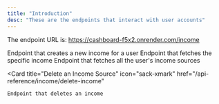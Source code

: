 ```yaml
---
title: "Introduction"
desc: "These are the endpoints that interact with user accounts"
---
```


The endpoint URL is: https://cashboard-f5x2.onrender.com/income

<CardGroup cols={2}>
    <Card
        title="Create an income"
        icon="plus"
        href="/api-reference/income/create-an-income-source"
    >
        Endpoint that creates a new income for a user
  </Card>
  <Card
    title="Get Income Source"
    icon="wallet"
    href="/api-reference/income/income-source"
  >
    Endpoint that fetches the specific income
  </Card>
  <Card
    title="Get All Income Source"
    icon="cash-register"
    href="/api-reference/income/all-income-sources"
  >
    Endpoint that fetches all the user's income sources
  </Card>
  
  <Card
    title="Delete an Income Source"
    icon="sack-xmark"
    href="/api-reference/income/delete-income"
  >
    Endpoint that deletes an income
  </Card>
</CardGroup>
